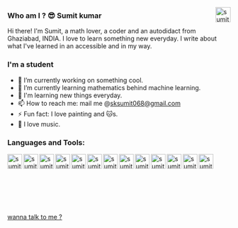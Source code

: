 [<img align="right" alt="sumit" width="34px" src="https://img.icons8.com/bubbles/50/000000/like.png"/>](https://imsumitkumar.github.io/sumit/)


### Who am I ? 😎 Sumit kumar

Hi there! I'm Sumit, a math lover, a coder and an autodidact from Ghaziabad, INDIA. I love to learn something new everyday. I write about what 
I've learned in an accessible and in my way.

### I'm a student

- 🔭 I’m currently working on something cool.
- 🌱 I’m currently learning mathematics behind machine learning.
- 👯 I'm learning new things everyday.
- 📫 How to reach me: mail me @sksumit068@gmail.com
- ⚡ Fun fact: I love painting and 🐱s.
- 🎵 I love music.


### Languages and Tools:

[<img align="left" alt="sumit" width="33px" src="https://img.icons8.com/color/48/000000/c-programming.png"/>](c)
[<img align="left" alt="sumit" width="33px" src="https://img.icons8.com/color/64/000000/python.png"/>](python)
[<img align="left" alt="sumit" width="33px" src="https://img.icons8.com/color/64/000000/html-5.png"/>](html)
[<img align="left" alt="sumit" width="33px" src="https://img.icons8.com/color/48/000000/css3.png"/>](css)
[<img align="left" alt="sumit" width="33px" src="https://img.icons8.com/color/48/000000/javascript.png"/>](js)
[<img align="left" alt="sumit" width="33px" src="https://img.icons8.com/color/48/000000/linux.png"/>](linux)
[<img align="left" alt="sumit" width="33px" src="https://img.icons8.com/color/48/000000/django.png"/>](django)
[<img align="left" alt="sumit" width="33px" src="https://img.icons8.com/color/48/000000/sql.png"/>](sql)
[<img align="left" alt="sumit" width="33px" src="https://img.icons8.com/color/48/000000/mongodb.png"/>](mongodb)
[<img align="left" alt="sumit" width="33px" src="https://img.icons8.com/color/48/000000/heroku.png"/>](heroku)
[<img align="left" alt="sumit" width="33px" src="https://img.icons8.com/color/48/000000/amazon-web-services.png"/>](aws)
[<img align="left" alt="sumit" width="33px" src="https://img.icons8.com/color/48/000000/docker.png"/>](docker)
[<img align="left" alt="sumit" width="33px" src="https://img.icons8.com/fluent/48/000000/github.png"/>](giithub)


<br />
<br />
<br />
<br />
<br />
<br />
<br />

[wanna talk to me ?](/contact)
